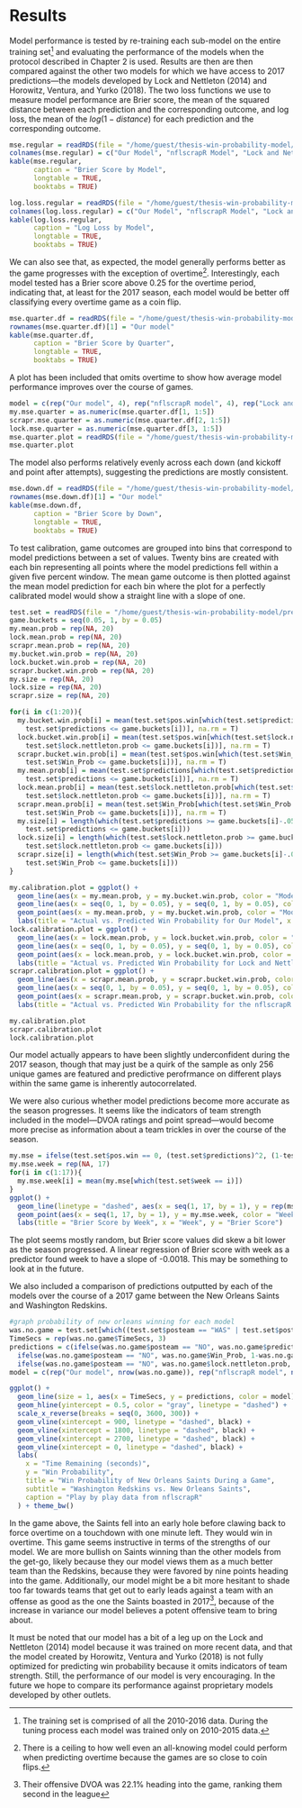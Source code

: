 # Results

Model performance is tested by re-training each sub-model on the entire training set^[The training set is comprised of all the 2010-2016 data. During the tuning process each model was trained only on 2010-2015 data.] and evaluating the performance of the models when the protocol described in Chapter 2 is used. Results are then are then compared against the other two models for which we have access to 2017 predictions—the models developed by Lock and Nettleton (2014) and Horowitz, Ventura, and Yurko (2018). The two loss functions we use to measure model performance are Brier score, the mean of the squared distance between each prediction and the corresponding outcome, and log loss, the mean of the $log(1 - distance)$ for each prediction and the corresponding outcome. 

```r
mse.regular = readRDS(file = "/home/guest/thesis-win-probability-model/mse-regular.Rda")
colnames(mse.regular) = c("Our Model", "nflscrapR Model", "Lock and Nettleton Model")
kable(mse.regular, 
      caption = "Brier Score by Model",
      longtable = TRUE,
      booktabs = TRUE)

log.loss.regular = readRDS(file = "/home/guest/thesis-win-probability-model/log-loss-regular.Rda")
colnames(log.loss.regular) = c("Our Model", "nflscrapR Model", "Lock and Nettleton Model")
kable(log.loss.regular, 
      caption = "Log Loss by Model",
      longtable = TRUE,
      booktabs = TRUE)
```

We can also see that, as expected, the model generally performs better as the game progresses with the exception of overtime^[There is a ceiling to how well even an all-knowing model could perform when predicting overtime because the games are so close to coin flips.]. Interestingly, each model tested has a Brier score above 0.25 for the overtime period, indicating that, at least for the 2017 season, each model would be better off classifying every overtime game as a coin flip.

```r
mse.quarter.df = readRDS(file = "/home/guest/thesis-win-probability-model/mse-quarter-df.Rda")
rownames(mse.quarter.df)[1] = "Our model"
kable(mse.quarter.df, 
      caption = "Brier Score by Quarter",
      longtable = TRUE,
      booktabs = TRUE)
```

A plot has been included that omits overtime to show how average model performance improves over the course of games.

```r
model = c(rep("Our model", 4), rep("nflscrapR model", 4), rep("Lock and Nettleton model", 4))
my.mse.quarter = as.numeric(mse.quarter.df[1, 1:5])
scrapr.mse.quarter = as.numeric(mse.quarter.df[2, 1:5])
lock.mse.quarter = as.numeric(mse.quarter.df[3, 1:5])
mse.quarter.plot = readRDS(file = "/home/guest/thesis-win-probability-model/mse-quarter-plot.Rda")
mse.quarter.plot
```

The model also performs relatively evenly across each down (and kickoff and point after attempts), suggesting the predictions are mostly consistent.

```r
mse.down.df = readRDS(file = "/home/guest/thesis-win-probability-model/mse-down-df.Rda")
rownames(mse.down.df)[1] = "Our model"
kable(mse.down.df, 
      caption = "Brier Score by Down",
      longtable = TRUE,
      booktabs = TRUE)
```


To test calibration, game outcomes are grouped into bins that correspond to model predictions between a set of values. Twenty bins are created with each bin representing all points where the model predictions fell within a given five percent window. The mean game outcome is then plotted against the mean model prediction for each bin where the plot for a perfectly calibrated model would show a straight line with a slope of one. 


```r
test.set = readRDS(file = "/home/guest/thesis-win-probability-model/predictions-2017.Rda")
game.buckets = seq(0.05, 1, by = 0.05)
my.mean.prob = rep(NA, 20)
lock.mean.prob = rep(NA, 20)
scrapr.mean.prob = rep(NA, 20)
my.bucket.win.prob = rep(NA, 20)
lock.bucket.win.prob = rep(NA, 20)
scrapr.bucket.win.prob = rep(NA, 20)
my.size = rep(NA, 20)
lock.size = rep(NA, 20)
scrapr.size = rep(NA, 20)

for(i in c(1:20)){
  my.bucket.win.prob[i] = mean(test.set$pos.win[which(test.set$predictions >= game.buckets[i]-.05 &
    test.set$predictions <= game.buckets[i])], na.rm = T)
  lock.bucket.win.prob[i] = mean(test.set$pos.win[which(test.set$lock.nettleton.prob >= game.buckets[i]-.05 &
    test.set$lock.nettleton.prob <= game.buckets[i])], na.rm = T)
  scrapr.bucket.win.prob[i] = mean(test.set$pos.win[which(test.set$Win_Prob >= game.buckets[i]-.05 &
    test.set$Win_Prob <= game.buckets[i])], na.rm = T)
  my.mean.prob[i] = mean(test.set$predictions[which(test.set$predictions >= game.buckets[i]-.05 &
    test.set$predictions <= game.buckets[i])], na.rm = T)
  lock.mean.prob[i] = mean(test.set$lock.nettleton.prob[which(test.set$lock.nettleton.prob >= game.buckets[i]-.05 &
    test.set$lock.nettleton.prob <= game.buckets[i])], na.rm = T)
  scrapr.mean.prob[i] = mean(test.set$Win_Prob[which(test.set$Win_Prob >= game.buckets[i]-.05 &
    test.set$Win_Prob <= game.buckets[i])], na.rm = T)
  my.size[i] = length(which(test.set$predictions >= game.buckets[i]-.05 &
    test.set$predictions <= game.buckets[i]))
  lock.size[i] = length(which(test.set$lock.nettleton.prob >= game.buckets[i]-.05 &
    test.set$lock.nettleton.prob <= game.buckets[i]))
  scrapr.size[i] = length(which(test.set$Win_Prob >= game.buckets[i]-.05 &
    test.set$Win_Prob <= game.buckets[i]))
}

my.calibration.plot = ggplot() +
  geom_line(aes(x = my.mean.prob, y = my.bucket.win.prob, color = "Model Calibration")) + 
  geom_line(aes(x = seq(0, 1, by = 0.05), y = seq(0, 1, by = 0.05), color = "Perfect Calibration")) +
  geom_point(aes(x = my.mean.prob, y = my.bucket.win.prob, color = "Model Calibration", size = my.size)) + 
  labs(title = "Actual vs. Predicted Win Probability for Our Model", x = "Actual Win Probability", y = "Predicted Win Probability", size = "Size")
lock.calibration.plot = ggplot() +
  geom_line(aes(x = lock.mean.prob, y = lock.bucket.win.prob, color = "Model Calibration")) + 
  geom_line(aes(x = seq(0, 1, by = 0.05), y = seq(0, 1, by = 0.05), color = "Perfect Calibration")) +
  geom_point(aes(x = lock.mean.prob, y = lock.bucket.win.prob, color = "Model Calibration", size = lock.size)) + 
  labs(title = "Actual vs. Predicted Win Probability for Lock and Nettleton's Model", x = "Actual Win Probability", y = "Predicted Win Probability", size = "Size")
scrapr.calibration.plot = ggplot() +
  geom_line(aes(x = scrapr.mean.prob, y = scrapr.bucket.win.prob, color = "Model Calibration")) + 
  geom_line(aes(x = seq(0, 1, by = 0.05), y = seq(0, 1, by = 0.05), color = "Perfect Calibration")) +
  geom_point(aes(x = scrapr.mean.prob, y = scrapr.bucket.win.prob, color = "Model Calibration", size = scrapr.size)) + 
  labs(title = "Actual vs. Predicted Win Probability for the nflscrapR model", x = "Actual Win Probability", y = "Predicted Win Probability", size = "Size")

my.calibration.plot 
scrapr.calibration.plot
lock.calibration.plot
```


Our model actually appears to have been slightly underconfident during the 2017 season, though that may just be a quirk of the sample as only 256 unique games are featured and predictive perofrmance on different plays within the same game is inherently autocorrelated.   

We were also curious whether model predictions become more accurate as the season progresses. It seems like the indicators of team strength included in the model—DVOA ratings and point spread—would become more precise as information about a team trickles in over the course of the season.

```r
my.mse = ifelse(test.set$pos.win == 0, (test.set$predictions)^2, (1-test.set$predictions)^2)
my.mse.week = rep(NA, 17)
for(i in c(1:17)){
  my.mse.week[i] = mean(my.mse[which(test.set$week == i)])
}
ggplot() +
  geom_line(linetype = "dashed", aes(x = seq(1, 17, by = 1), y = rep(mse.regular[1,1], 17), color = "Overall Brier Score")) +
  geom_point(aes(x = seq(1, 17, by = 1), y = my.mse.week, color = "Weekly Brier Score")) + 
  labs(title = "Brier Score by Week", x = "Week", y = "Brier Score")
```

The plot seems mostly random, but Brier score values did skew a bit lower as the season progressed. A linear regression of Brier score with week as a predictor found week to have a slope of -0.0018. This may be something to look at in the future.  

We also included a comparison of predictions outputted by each of the models over the course of a 2017 game between the New Orleans Saints and Washington Redskins.

```r
#graph probability of new orleans winning for each model
was.no.game = test.set[which((test.set$posteam == "WAS" | test.set$posteam == "NO") & (test.set$DefensiveTeam == "WAS" | test.set$DefensiveTeam == "NO")),]
TimeSecs = rep(was.no.game$TimeSecs, 3)
predictions = c(ifelse(was.no.game$posteam == "NO", was.no.game$predictions, 1-was.no.game$predictions),
  ifelse(was.no.game$posteam == "NO", was.no.game$Win_Prob, 1-was.no.game$Win_Prob),
  ifelse(was.no.game$posteam == "NO", was.no.game$lock.nettleton.prob, 1-was.no.game$lock.nettleton.prob))
model = c(rep("Our model", nrow(was.no.game)), rep("nflscrapR model", nrow(was.no.game)), rep("Lock and Nettleton model", nrow(was.no.game)))

ggplot() +
  geom_line(size = 1, aes(x = TimeSecs, y = predictions, color = model)) +
  geom_hline(yintercept = 0.5, color = "gray", linetype = "dashed") +
  scale_x_reverse(breaks = seq(0, 3600, 300)) + 
  geom_vline(xintercept = 900, linetype = "dashed", black) + 
  geom_vline(xintercept = 1800, linetype = "dashed", black) + 
  geom_vline(xintercept = 2700, linetype = "dashed", black) + 
  geom_vline(xintercept = 0, linetype = "dashed", black) + 
  labs(
    x = "Time Remaining (seconds)",
    y = "Win Probability",
    title = "Win Probability of New Orleans Saints During a Game",
    subtitle = "Washington Redskins vs. New Orleans Saints",
    caption = "Play by play data from nflscrapR"
  ) + theme_bw()
```
In the game above, the Saints fell into an early hole before clawing back to force overtime on a touchdown with one minute left. They would win in overtime. This game seems instructive in terms of the strengths of our model. We are more bullish on Saints winning than the other models from the get-go, likely because they our model views them as a much better team than the Redskins, because they were favored by nine points heading into the game. Additionally, our model might be a bit more hesitant to shade too far towards teams that get out to early leads against a team with an offense as good as the one the Saints boasted in 2017^[Their offensive DVOA was 22.1% heading into the game, ranking them second in the league], because of the increase in variance our model believes a potent offensive team to bring about.

It must be noted that our model has a bit of a leg up on the Lock and Nettleton (2014) model because it was trained on more recent data, and that the model created by Horowitz, Ventura and Yurko (2018) is not fully optimized for predicting win probability because it omits indicators of team strength. Still, the performance of our model is very encouraging. In the future we hope to compare its performance against proprietary models developed by other outlets.